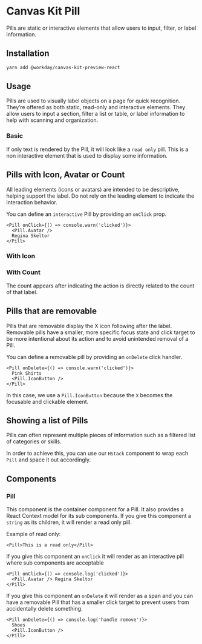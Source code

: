 


<Meta title="Preview/Pill/React" component={Pill} />

# Canvas Kit Pill

Pills are static or interactive elements that allow users to input, filter, or label information.

## Installation

```sh
yarn add @workday/canvas-kit-preview-react
```

## Usage

Pills are used to visually label objects on a page for quick recognition. They’re offered as both
static, read-only and interactive elements. They allow users to input a section, filter a list or
table, or label information to help with scanning and organization.

### Basic

If only text is rendered by the Pill, it will look like a `read only` pill. This is a non
interactive element that is used to display some information.

<ExampleCodeBlock code={Basic} />

## Pills with Icon, Avatar or Count

All leading elements (icons or avatars) are intended to be descriptive, helping support the label.
Do not rely on the leading element to indicate the interaction behavior.

You can define an `interactive` Pill by providing an `onClick` prop.

```tsx
<Pill onClick={() => console.warn('clicked')}>
  <Pill.Avatar />
  Regina Skeltor
</Pill>
```

<ExampleCodeBlock code={ClickablePillWithAvatar} />

### With Icon

<ExampleCodeBlock code={ClickablePillWithIcon} />

### With Count

The count appears after indicating the action is directly related to the count of that label.

<ExampleCodeBlock code={ClickablePillWithCount} />

## Pills that are removable

Pills that are removable display the X icon following after the label. Removable pills have a
smaller, more specific focus state and click target to be more intentional about its action and to
avoid unintended removal of a Pill.

You can define a removable pill by providing an `onDelete` click handler.

```tsx
<Pill onDelete={() => console.warn('clicked')}>
  Pink Shirts
  <Pill.IconButton />
</Pill>
```

In this case, we use a `Pill.IconButton` because the `X` becomes the focusable and clickable
element.

<ExampleCodeBlock code={RemovablePill} />

## Showing a list of Pills

Pills can often represent multiple pieces of information such as a filtered list of categories or
skills.

In order to achieve this, you can use our `HStack` component to wrap each `Pill` and space it out
accordingly.

<ExampleCodeBlock code={ListOfPills} />

## Components

### Pill

This component is the container component for a Pill. It also provides a React Context model for its
sub components. If you give this component a `string` as its children, it will render a read only
pill.

Example of read only:

```tsx
<Pill>This is a read only</Pill>
```

If you give this component an `onClick` it will render as an interactive pill where sub components
are acceptable

```tsx
<Pill onClick={() => console.log('clicked')}>
  <Pill.Avatar /> Regina Skeltor
</Pill>
```

If you give this component an `onDelete` it will render as a span and you can have a removable Pill
that has a smaller click target to prevent users from accidentally delete something.

```tsx
<Pill onDelete={() => console.log('handle remove')}>
  Shoes
  <Pill.IconButton />
</Pill>
```

<ArgsTable of={Pill} />
